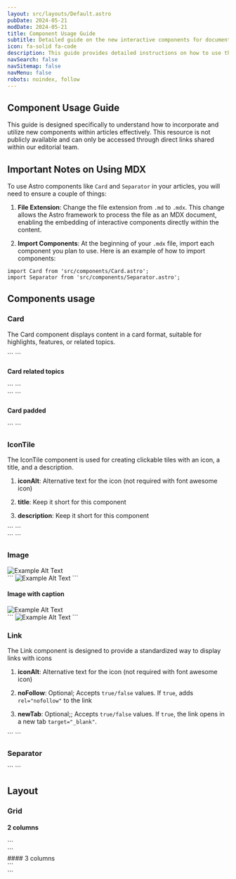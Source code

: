 ```yaml
---
layout: src/layouts/Default.astro
pubDate: 2024-05-21
modDate: 2024-05-21
title: Component Usage Guide
subtitle: Detailed guide on the new interactive components for documentation articles
icon: fa-solid fa-code
description: This guide provides detailed instructions on how to use the newly introduced components in your documentation articles.
navSearch: false
navSitemap: false
navMenu: false
robots: noindex, follow
---
```


## Component Usage Guide

This guide is designed specifically to understand how to incorporate and utilize new components within articles effectively. This resource is not publicly available and can only be accessed through direct links shared within our editorial team.

## Important Notes on Using MDX

To use Astro components like `Card` and `Separator` in your articles, you will need to ensure a couple of things:

1. **File Extension**: Change the file extension from `.md` to `.mdx`. This change allows the Astro framework to process the file as an MDX document, enabling the embedding of interactive components directly within the content.

2. **Import Components**: At the beginning of your `.mdx` file, import each component you plan to use. Here is an example of how to import components:

```
import Card from 'src/components/Card.astro';
import Separator from 'src/components/Separator.astro';
```

## Components usage
### Card

The Card component displays content in a card format, suitable for highlights, features, or related topics.

<div class="docs-home simple-grid">

<Card
  title="Example Title"
  description="Example description of the feature."
  imgSrc="/docs/img/octopus-deploy-logo.png"
  imgAlt="Example Alt Text"
  link="/docs/deployments/kubernetes"
/>

<div>
	```
	<Card
		title="Example Title"
		description="Example description of the feature."
		imgSrc="/docs/img/octopus-deploy-logo.png"
		imgAlt="Example Alt Text"
		link="/docs/deployments/kubernetes"
	/>
	```
</div>

</div>

#### Card related topics

<div class="docs-home simple-grid">
	<Card
		imgAlt="Example Alt Text"
		imgSrc="/docs/img/octopus-deploy-logo.png"
		link="https://www.youtube.com/watch?v=example"
		title="Watch Our Tutorial"
		variant="related-topics"
	/>
	<div>
		```
		<Card
			imgAlt="Example Alt Text"
			imgSrc="/docs/img/octopus-deploy-logo.png"
			link="https://www.youtube.com/watch?v=example"
			title="Watch Our Tutorial"
			variant="related-topics"
		/>
		```
	</div>
	<Card
		imgAlt="Example Alt Text"
		imgSrc="/docs/img/octopus-deploy-logo.png"
		link="/docs/deployments/kubernetes"
		title="Watch Our Tutorial"
		variant="related-topics"
	/>
	<div>
		```
		<Card
			imgAlt="Example Alt Text"
			imgSrc="/docs/img/octopus-deploy-logo.png"
			link="/docs/deployments/kubernetes"
			title="Watch Our Tutorial"
			variant="related-topics"
		/>
		```
	</div>
</div>

#### Card padded

<div class="docs-home simple-grid">
	<Card
		description="Example description with added padding for emphasis."
		imgAlt="Example Alt Text"
		imgSrc="/docs/img/octopus-deploy-logo.png"
		link="/docs/deployments/kubernetes"
		title="Padded Example Title"
		variant="padded"
	/>
	<div>
		```
		<Card
			description="Example description with added padding for emphasis."
			imgAlt="Example Alt Text"
			imgSrc="/docs/img/octopus-deploy-logo.png"
			link="/docs/deployments/kubernetes"
			title="Padded Example Title"
			variant="padded"
		/>
		```
	</div>
</div>

### IconTile

The IconTile component is used for creating clickable tiles with an icon, a title, and a description.

1. **iconAlt**: Alternative text for the icon (not required with font awesome icon)

2. **title**: Keep it short for this component

3. **description**: Keep it short for this component


<div class="docs-home simple-grid">
	<IconTile
		description="Learn more about deploying applications with Kubernetes using Octopus Deploy."
		iconSrc="/docs/img/octopus.svg"
		iconAlt="Example Alt Text"
		link="/docs/deployments/kubernetes"
		title="Kubernetes Deployment"
	/>
	<div>
		```
		<IconTile
			description="Learn more about deploying applications with Kubernetes using Octopus Deploy."
			iconSrc="/docs/img/octopus.svg"
			iconAlt="Example Alt Text"
			link="/docs/deployments/kubernetes"
			title="Kubernetes Deployment"
		/>
		```
	</div>
	<IconTile
		iconSrc="/docs/img/octopus.svg"
		iconAlt="Example Alt Text"
		link="/docs/deployments/kubernetes"
		title="Kubernetes Deployment"
	/>
	<div>
		```
		<IconTile
			iconSrc="/docs/img/octopus.svg"
			iconAlt="Example Alt Text"
			link="/docs/deployments/kubernetes"
			title="Kubernetes Deployment"
		/>
		```
	</div>
</div>

### Image

<div class="docs-home simple-grid">
	<Image
		src="/docs/img/deployments/kubernetes/kustomize/referenced-packages.png"
		alt="Example Alt Text"
	/>
	<div>
		```
		<Image
			src="/docs/img/octopus.svg"
			alt="Example Alt Text"
		/>
		```
	</div>
</div>

#### Image with caption

<div class="docs-home simple-grid">
	<Image
		src="/docs/img/deployments/kubernetes/kustomize/referenced-packages.png"
		alt="Example Alt Text"
		caption="Example caption"
	/>
	<div>
		```
		<Image
			src="/docs/img/octopus.svg"
			alt="Example Alt Text"
			caption="Example caption"
		/>
		```
	</div>
</div>

### Link

The Link component is designed to provide a standardized way to display links with icons

1. **iconAlt**: Alternative text for the icon (not required with font awesome icon)

2. **noFollow**: Optional; Accepts `true/false` values. If `true`, adds `rel="nofollow"` to the link

3. **newTab**: Optional;; Accepts `true/false` values. If `true`, the link opens in a new tab `target="_blank"`.

<div class="docs-home simple-grid">
	<Link
		link="/docs/deployments/kubernetes"
		text="Link with Icon Example"
		icon="/docs/img/octopus.svg"
		iconAlt="Example Icon Description"
	/>
	<div>
		```
		<Link
			link="/docs/deployments/kubernetes"
			text="Link with Icon Example"
			icon="/docs/img/icon-example.svg"
			iconAlt="Example Icon Description"
		/>
		```
	</div>
</div>

### Separator

<div class="docs-home simple-grid">
	<Separator />
	<div>
		```
		<Separator />
		```
	</div>
</div>



## Layout
### Grid
#### 2 columns

<div>
	<div class="docs-home simple-grid">
		<Card
			imgAlt="Example Alt Text"
			imgSrc="/docs/img/octopus-deploy-logo.png"
			link="https://www.youtube.com/watch?v=example"
			title="Watch Our Tutorial"
			variant="related-topics"
		/>
		<Card
			imgAlt="Example Alt Text"
			imgSrc="/docs/img/octopus-deploy-logo.png"
			link="https://www.youtube.com/watch?v=example"
			title="Watch Our Tutorial"
			variant="related-topics"
		/>
	</div>
	<div>
		```
		<div class="docs-home simple-grid">
			<Card
				imgAlt="Example Alt Text"
				imgSrc="/docs/img/octopus-deploy-logo.png"
				link="https://www.youtube.com/watch?v=example"
				title="Watch Our Tutorial"
				variant="related-topics"
			/>
			<Card
				imgAlt="Example Alt Text"
				imgSrc="/docs/img/octopus-deploy-logo.png"
				link="https://www.youtube.com/watch?v=example"
				title="Watch Our Tutorial"
				variant="related-topics"
			/>
		</div>
		```
	</div>
</div>
#### 3 columns

<div>
	<div class="docs-home simple-grid-3">
		<IconTile
			description="Learn more about deploying"
			iconSrc="/docs/img/octopus.svg"
			iconAlt="Example Alt Text"
			link="/docs/deployments/kubernetes"
			title="Deployments"
		/>
		<IconTile
			description="Learn more about deploying"
			iconSrc="/docs/img/octopus.svg"
			iconAlt="Example Alt Text"
			link="/docs/deployments/kubernetes"
			title="Deployments"
		/>
		<IconTile
			description="Learn more about deploying"
			iconSrc="/docs/img/octopus.svg"
			iconAlt="Example Alt Text"
			link="/docs/deployments/kubernetes"
			title="Deployments"
		/>
	</div>
	<div>
		```
		<div class="docs-home simple-grid-3">
			<IconTile
				description="Learn more about deploying applications with Kubernetes using Octopus Deploy."
				iconSrc="/docs/img/octopus.svg"
				iconAlt="Example Alt Text"
				link="/docs/deployments/kubernetes"
				title="Kubernetes Deployment"
			/>
			<IconTile
				description="Learn more about deploying applications with Kubernetes using Octopus Deploy."
				iconSrc="/docs/img/octopus.svg"
				iconAlt="Example Alt Text"
				link="/docs/deployments/kubernetes"
				title="Kubernetes Deployment"
			/>
			<IconTile
				description="Learn more about deploying applications with Kubernetes using Octopus Deploy."
				iconSrc="/docs/img/octopus.svg"
				iconAlt="Example Alt Text"
				link="/docs/deployments/kubernetes"
				title="Kubernetes Deployment"
			/>
		</div>
		```
	</div>
</div>
